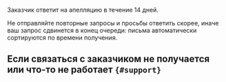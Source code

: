 Заказчик ответит на апелляцию в течение 14 дней.

<Note mode="note" title="Примечание">

Не отправляйте повторные запросы и просьбы ответить скорее, иначе ваш запрос сдвинется в конец очереди: письма автоматически сортируются по времени получения.

</Note>

## Если связаться с заказчиком не получается или что-то не работает `{#support}`